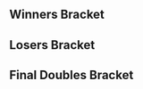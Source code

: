 {{DISPLAYTITLE:Eclipse 2: ''Melee'' Doubles Bracket}}{{SetGame|melee}}{{tabs game
|basepage=Eclipse/2
|melee=true
|wiiu=true
|This=1
}}
{{tabs static
|name1=Overview
|link1=Eclipse/2/Melee
|name2=Singles Pools
|link2=Eclipse/2/Melee/Singles Pools
|name3=Singles Bracket
|link3=Eclipse/2/Melee/Singles Bracket
|name4=Doubles Bracket
|link4=Eclipse/2/Melee/Doubles Bracket
|This=4
}}
==Winners Bracket==
{{32DEDoublesWBracketA
<!-- ROUND 1 -->
|r1m1t1p1=Android |r1m1t1p1flag=se
|r1m1t1p2=Armada |r1m1t1p2flag=se |r1m1t1score=3
|r1m1t2p1=MM720 |r1m1t2p1flag=no
|r1m1t2p2=Irotikuz |r1m1t2p2flag=no |r1m1t2score=0
|r1m1win=1

|r1m2t1p1=Sverre |r1m2t1p1flag=no
|r1m2t1p2=Harald |r1m2t1p2flag=no |r1m2t1score=0
|r1m2t2p1=Bose |r1m2t2p1flag=no
|r1m2t2p2=Zaf |r1m2t2p2flag=no |r1m2t2score=3
|r1m2win=2

|r1m3t1p1=BrTarolg |r1m3t1p1flag=gb
|r1m3t1p2=Fuzzyness |r1m3t1p2flag=gb |r1m3t1score=2
|r1m3t2p1=Nils |r1m3t2p1flag=se
|r1m3t2p2=Maximus |r1m3t2p2flag=se |r1m3t2score=0
|r1m3win=1

|r1m4t1p1=Zorc |r1m4t1p1flag=no
|r1m4t1p2=Askeflink |r1m4t1p2flag=no |r1m4t1score=2
|r1m4t2p1=Phade |r1m4t2p1flag=gb
|r1m4t2p2=Maskless |r1m4t2p2flag=gb |r1m4t2score=3
|r1m4win=2

|r1m5t1p1=Overtriforce |r1m5t1p1flag=es
|r1m5t1p2=Trifasia |r1m5t1p2flag=es |r1m5t1score=3
|r1m5t2p1=Zaik |r1m5t2p1flag=se
|r1m5t2p2=Yabasta |r1m5t2p2flag=se |r1m5t2score=0
|r1m5win=1

|r1m6t1p1=Eagle |r1m6t1p1flag=dk
|r1m6t1p2=stelzig |r1m6t1p2flag=dk |r1m6t1score=3
|r1m6t2p1=Taka |r1m6t2p1flag=no
|r1m6t2p2=Big Dick Bandit |r1m6t2p2flag=no |r1m6t2score=1
|r1m6win=1

|r1m7t1p1=Adamayonmike |r1m7t1p1flag=nl
|r1m7t1p2=Zgetto |r1m7t1p2flag=nl |r1m7t1score=3
|r1m7t2p1=Oldiz |r1m7t2p1flag=no
|r1m7t2p2=Length Plank |r1m7t2p2flag=no |r1m7t2score=0
|r1m7win=1

|r1m8t1p1=Calle W |r1m8t1p1flag=se
|r1m8t1p2=ImperfeCt |r1m8t1p2flag=no |r1m8t1score=3
|r1m8t2p1=Gardex |r1m8t2p1flag=no
|r1m8t2p2=Petteh |r1m8t2p2flag=no |r1m8t2score=1
|r1m8win=1

|r1m9t1p1=Leffen |r1m9t1p1flag=se
|r1m9t1p2=Ice |r1m9t1p2flag=de |r1m9t1score=3
|r1m9t2p1=Frikky |r1m9t2p1flag=no
|r1m9t2p2=Issi^ |r1m9t2p2flag=no |r1m9t2score=0
|r1m9win=1

|r1m10t1p1=rax |r1m10t1p1flag=se
|r1m10t1p2=JohnnyFight |r1m10t1p2flag=se |r1m10t1score=3
|r1m10t2p1=P-Chips |r1m10t2p1flag=no
|r1m10t2p2=Pricent |r1m10t2p2flag=no |r1m10t2score=2
|r1m10win=1

|r1m11t1p1=Random-Ness |r1m11t1p1flag=se
|r1m11t1p2=Zoler |r1m11t1p2flag=se |r1m11t1score=3
|r1m11t2p1=Ryuker |r1m11t2p1flag=nl
|r1m11t2p2=CaptainJack |r1m11t2p2flag=jp |r1m11t2score=0
|r1m11win=1

|r1m12t1p1=Flikkflakk |r1m12t1p1flag=no
|r1m12t1p2=Vdogg |r1m12t1p2flag=no |r1m12t1score=3
|r1m12t2p1=Toa |r1m12t2p1flag=no
|r1m12t2p2=Kage |r1m12t2p2flag=ca |r1m12t2score=2
|r1m12win=1

|r1m13t1p1=Chillindude |r1m13t1p1flag=us
|r1m13t1p2=Professor Pro |r1m13t1p2flag=gb |r1m13t1score=2
|r1m13t2p1=Gustavus Adolphus |r1m13t2p1flag=no
|r1m13t2p2=Levingy |r1m13t2p2flag=fi |r1m13t2score=0
|r1m13win=1
|r1m13t1p1char1=fox |r1m13t1p1stock1=2 |r1m13t1p2char1=fox |r1m13t1p2stock1=2
|r1m13t2p1char1=sheik |r1m13t2p1stock1=0 |r1m13t2p2char1=peach |r1m13t2p2stock1=0 |r1m13win1=1 |r1m13stage1=Final Destination
|r1m13t1p1char2=fox |r1m13t1p1stock2=2 |r1m13t1p2char2=fox |r1m13t1p2stock2=3
|r1m13t2p1char2=sheik |r1m13t2p1stock2=0 |r1m13t2p2char2=peach |r1m13t2p2stock2=0 |r1m13win2=1 |r1m13stage2=Battlefield
|r1m13details={{BracketMatchDetails|preview=|lrthread=|interview=|recap=|comment=|live=|vod=https://youtu.be/ju0sinbZUms}}

|r1m14t1p1=VJ |r1m14t1p1flag=se
|r1m14t1p2=King Funk |r1m14t1p2flag=dk |r1m14t1score=2
|r1m14t2p1=ShiftingShadows |r1m14t2p1flag=gb
|r1m14t2p2=Willz |r1m14t2p2flag=gb |r1m14t2score=1
|r1m14win=1

|r1m15t1p1=pheX |r1m15t1p1flag=ch
|r1m15t1p2=Usleon |r1m15t1p2flag=de |r1m15t1score=3
|r1m15t2p1=Thomdore |r1m15t2p1flag=no
|r1m15t2p2=TheRedSock |r1m15t2p2flag=no |r1m15t2score=0
|r1m15win=1

|r1m16t1p1=Kriz |r1m16t1p1flag=no
|r1m16t1p2=Masamune |r1m16t1p2flag=no |r1m16t1score=2
|r1m16t2p1=Deathgazer |r1m16t2p1flag=gb
|r1m16t2p2=Explo |r1m16t2p2flag=fr |r1m16t2score=0
|r1m16win=1

<!-- ROUND 2 -->
|r2m1t1p1=Android |r2m1t1p1flag=se
|r2m1t1p2=Armada |r2m1t1p2flag=se |r2m1t1score=3
|r2m1t2p1=Bose |r2m1t2p1flag=no
|r2m1t2p2=Zaf |r2m1t2p2flag=no |r2m1t2score=0
|r2m1win=1

|r2m2t1p1=BrTarolg |r2m2t1p1flag=gb
|r2m2t1p2=Fuzzyness |r2m2t1p2flag=gb |r2m2t1score=3
|r2m2t2p1=Phade |r2m2t2p1flag=gb
|r2m2t2p2=Maskless |r2m2t2p2flag=gb |r2m2t2score=0
|r2m2win=1

|r2m3t1p1=Overtriforce |r2m3t1p1flag=es
|r2m3t1p2=Trifasia |r2m3t1p2flag=es |r2m3t1score=3
|r2m3t2p1=Eagle |r2m3t2p1flag=dk
|r2m3t2p2=stelzig |r2m3t2p2flag=dk |r2m3t2score=0
|r2m3win=1

|r2m4t1p1=Adamayonmike |r2m4t1p1flag=nl
|r2m4t1p2=Zgetto |r2m4t1p2flag=nl |r2m4t1score=3
|r2m4t2p1=Calle W |r2m4t2p1flag=se
|r2m4t2p2=ImperfeCt |r2m4t2p2flag=no |r2m4t2score=0
|r2m4win=1

|r2m5t1p1=Leffen |r2m5t1p1flag=se
|r2m5t1p2=Ice |r2m5t1p2flag=de |r2m5t1score=3
|r2m5t2p1=rax |r2m5t2p1flag=se
|r2m5t2p2=JohnnyFight |r2m5t2p2flag=se |r2m5t2score=0
|r2m5win=1
|r2m5t1p1char1=fox |r2m5t1p1stock1=2 |r2m5t1p2char1=fox |r2m5t1p2stock1=3
|r2m5t2p1char1=jigglypuff |r2m5t2p1stock1=0 |r2m5t2p2char1=ic |r2m5t2p2stock1=0 |r2m5win1=1 |r2m5stage1=Battlefield
|r2m5t1p1char2=fox |r2m5t1p1stock2=1 |r2m5t1p2char2=fox |r2m5t1p2stock2=3
|r2m5t2p1char2=jigglypuff |r2m5t2p1stock2=0 |r2m5t2p2char2=ic |r2m5t2p2stock2=0 |r2m5win2=1 |r2m5stage2=Dream Land
|r2m5t1p1char3=fox |r2m5t1p1stock3=2 |r2m5t1p2char3=fox |r2m5t1p2stock3=1
|r2m5t2p1char3=jigglypuff |r2m5t2p1stock3=0 |r2m5t2p2char3=ic |r2m5t2p2stock3=0 |r2m5win3=1 |r2m5stage3=Dream Land
|r2m5details={{BracketMatchDetails|preview=|lrthread=|interview=|recap=|comment=|live=|vod=https://youtu.be/GDnzRoJB9Gs}}

|r2m6t1p1=Random-Ness |r2m6t1p1flag=se
|r2m6t1p2=Zoler |r2m6t1p2flag=se |r2m6t1score=3
|r2m6t2p1=Flikkflakk |r2m6t2p1flag=no
|r2m6t2p2=Vdogg |r2m6t2p2flag=no |r2m6t2score=2
|r2m6win=1

|r2m7t1p1=Chillindude |r2m7t1p1flag=us
|r2m7t1p2=Professor Pro |r2m7t1p2flag=gb |r2m7t1score=3
|r2m7t2p1=VJ |r2m7t2p1flag=se
|r2m7t2p2=King Funk |r2m7t2p2flag=dk |r2m7t2score=0
|r2m7win=1

|r2m8t1p1=pheX |r2m8t1p1flag=ch
|r2m8t1p2=Usleon |r2m8t1p2flag=de |r2m8t1score=3
|r2m8t2p1=Kriz |r2m8t2p1flag=no
|r2m8t2p2=Masamune |r2m8t2p2flag=no |r2m8t2score=0
|r2m8win=1

<!-- ROUND 3 -->
|r3m1t1p1=Android |r3m1t1p1flag=se
|r3m1t1p2=Armada |r3m1t1p2flag=se |r3m1t1score=3
|r3m1t2p1=BrTarolg |r3m1t2p1flag=gb
|r3m1t2p2=Fuzzyness |r3m1t2p2flag=gb |r3m1t2score=0
|r3m1win=1

|r3m2t1p1=Overtriforce |r3m2t1p1flag=es
|r3m2t1p2=Trifasia |r3m2t1p2flag=es |r3m2t1score=3
|r3m2t2p1=Adamayonmike |r3m2t2p1flag=nl
|r3m2t2p2=Zgetto |r3m2t2p2flag=nl |r3m2t2score=0
|r3m2win=1

|r3m3t1p1=Leffen |r3m3t1p1flag=se
|r3m3t1p2=Ice |r3m3t1p2flag=de |r3m3t1score=3
|r3m3t2p1=Random-Ness |r3m3t2p1flag=se
|r3m3t2p2=Zoler |r3m3t2p2flag=se |r3m3t2score=0
|r3m3win=1

|r3m4t1p1=Chillindude |r3m4t1p1flag=us
|r3m4t1p2=Professor Pro |r3m4t1p2flag=gb |r3m4t1score={{win}}
|r3m4t2p1=pheX |r3m4t2p1flag=ch
|r3m4t2p2=Usleon |r3m4t2p2flag=de |r3m4t2score=
|r3m4win=1

<!-- ROUND 4 -->
|r4m1t1p1=Android |r4m1t1p1flag=se
|r4m1t1p2=Armada |r4m1t1p2flag=se |r4m1t1score=3
|r4m1t2p1=Overtriforce |r4m1t2p1flag=es
|r4m1t2p2=Trifasia |r4m1t2p2flag=es |r4m1t2score=1
|r4m1win=1
|r4m1t1p1char1=sheik |r4m1t1p1stock1=2 |r4m1t1p2char1=peach |r4m1t1p2stock1=2
|r4m1t2p1char1=sheik |r4m1t2p1stock1=0 |r4m1t2p2char1=peach |r4m1t2p2stock1=0 |r4m1win1=1 |r4m1stage1=Final Destination
|r4m1t1p1char2=sheik |r4m1t1p1stock2=0 |r4m1t1p2char2=peach |r4m1t1p2stock2=0
|r4m1t2p1char2=sheik |r4m1t2p1stock2=1 |r4m1t2p2char2=peach |r4m1t2p2stock2=0 |r4m1win2=2 |r4m1stage2=Yoshi's Story
|r4m1t1p1char3=sheik |r4m1t1p1stock3=1 |r4m1t1p2char3=peach |r4m1t1p2stock3=2
|r4m1t2p1char3=sheik |r4m1t2p1stock3=0 |r4m1t2p2char3=peach |r4m1t2p2stock3=0 |r4m1win3=1 |r4m1stage3=Dream Land
|r4m1t1p1char4=sheik |r4m1t1p1stock4=1 |r4m1t1p2char4=peach |r4m1t1p2stock4=2
|r4m1t2p1char4=sheik |r4m1t2p1stock4=0 |r4m1t2p2char4=peach |r4m1t2p2stock4=0 |r4m1win4=1 |r4m1stage4=Battlefield
|r4m1details={{BracketMatchDetails|preview=|lrthread=|interview=|recap=|comment=|live=|vod=https://youtu.be/wug0v3V2rek}}

|r4m2t1p1=Leffen |r4m2t1p1flag=se
|r4m2t1p2=Ice |r4m2t1p2flag=de |r4m2t1score=3
|r4m2t2p1=Chillindude |r4m2t2p1flag=us
|r4m2t2p2=Professor Pro |r4m2t2p2flag=gb |r4m2t2score=0
|r4m2win=1
|r4m2t1p1char1=fox |r4m2t1p1stock1=0 |r4m2t1p2char1=fox |r4m2t1p2stock1=0
|r4m2t2p1char1=fox |r4m2t2p1stock1=1 |r4m2t2p2char1=fox |r4m2t2p2stock1=1 |r4m2win1=2 |r4m2stage1=Final Destination
|r4m2t1p1char2=fox |r4m2t1p1stock2=0 |r4m2t1p2char2=fox |r4m2t1p2stock2=0
|r4m2t2p1char2=fox |r4m2t2p1stock2=2 |r4m2t2p2char2=fox |r4m2t2p2stock2=2 |r4m2win2=2 |r4m2stage2=Final Destination
|r4m2t1p1char3=fox |r4m2t1p1stock3=0 |r4m2t1p2char3=fox |r4m2t1p2stock3=0
|r4m2t2p1char3=fox |r4m2t2p1stock3=1 |r4m2t2p2char3=fox |r4m2t2p2stock3=2 |r4m2win3=2 |r4m2stage3=Yoshi's Story
|r4m2details={{BracketMatchDetails|preview=|lrthread=|interview=|recap=|comment=|live=|vod=https://youtu.be/bmCMiucHT6o}}
}}
==Losers Bracket==
{{48DEDoublesLBracketSmwA
|tourneylink=Eclipse/2/Melee
|tourneyname=Eclipse 2
|l1placement=33-48
|l2placement=25-32
|l3placement=17-24
|l4placement=13-16
|l5placement=9-12
|l6placement=7-8
|l7placement=5-6
|column-width=160
<!-- ROUND 1 -->
|l1m1t1p1=Gardex |l1m1t1p1flag=no
|l1m1t1p2=Petteh |l1m1t1p2flag=no |l1m1t1score=3
|l1m1t2p1=NintendOrk |l1m1t2p1flag=no
|l1m1t2p2=Zarinax |l1m1t2p2flag=no |l1m1t2score=0
|l1m1win=1

|l1m2t1p1=Oldiz |l1m2t1p1flag=no
|l1m2t1p2=Length Plank |l1m2t1p2flag=no |l1m2t1score=3
|l1m2t2p1=Spitzy |l1m2t2p1flag=se
|l1m2t2p2=Erki |l1m2t2p2flag=se |l1m2t2score=0
|l1m2win=1

|l1m3t1p1=Taka |l1m3t1p1flag=no
|l1m3t1p2=Big Dick Bandit |l1m3t1p2flag=no |l1m3t1score=2
|l1m3t2p1=Vesp |l1m3t2p1flag=no
|l1m3t2p2=SHOT |l1m3t2p2flag=no |l1m3t2score=3
|l1m3win=2

|l1m4t1p1=Zaik |l1m4t1p1flag=se
|l1m4t1p2=Yabasta |l1m4t1p2flag=se |l1m4t1score=0
|l1m4t2p1=Sukou |l1m4t2p1flag=no
|l1m4t2p2=voff3 |l1m4t2p2flag=no |l1m4t2score=3
|l1m4win=2

|l1m5t1p1=Zorc |l1m5t1p1flag=no
|l1m5t1p2=Askeflink |l1m5t1p2flag=no |l1m5t1score=3
|l1m5t2p1=Hawk |l1m5t2p1flag=no
|l1m5t2p2=Birdperson |l1m5t2p2flag=no |l1m5t2score=0
|l1m5win=1

|l1m6t1p1=Nils |l1m6t1p1flag=se
|l1m6t1p2=Maximus |l1m6t1p2flag=se |l1m6t1score=3
|l1m6t2p1=doby |l1m6t2p1flag=ca
|l1m6t2p2=KNÆÆ |l1m6t2p2flag=no |l1m6t2score=1
|l1m6win=1

|l1m7t1p1=Sverre |l1m7t1p1flag=no
|l1m7t1p2=Harald |l1m7t1p2flag=no |l1m7t1score=3
|l1m7t2p1=Batch |l1m7t2p1flag=gb
|l1m7t2p2=Skyreon |l1m7t2p2flag=no |l1m7t2score=0
|l1m7win=1

|l1m8t1p1=MM720 |l1m8t1p1flag=no
|l1m8t1p2=Irotikuz |l1m8t1p2flag=no |l1m8t1score=3
|l1m8t2p1=Ælj |l1m8t2p1flag=no
|l1m8t2p2=ZoDz |l1m8t2p2flag=no |l1m8t2score=0
|l1m8win=1

|l1m9t1p1=Deathgazer |l1m9t1p1flag=gb
|l1m9t1p2=Explo |l1m9t1p2flag=fr |l1m9t1score=3
|l1m9t2p1=Endeby |l1m9t2p1flag=no
|l1m9t2p2=Pilot |l1m9t2p2flag=gb |l1m9t2score=0
|l1m9win=1

|l1m10t1p1=Thomdore |l1m10t1p1flag=no
|l1m10t1p2=TheRedSock |l1m10t1p2flag=no |l1m10t1score=3
|l1m10t2p1=Henrikvenn |l1m10t2p1flag=no
|l1m10t2p2=Ung jedi |l1m10t2p2flag=no |l1m10t2score=2
|l1m10win=1

|l1m11t1p1=ShiftingShadows |l1m11t1p1flag=gb
|l1m11t1p2=Willz |l1m11t1p2flag=gb |l1m11t1score=3
|l1m11t2p1=PaD |l1m11t2p1flag=no
|l1m11t2p2=Taiki |l1m11t2p2flag=no |l1m11t2score=0
|l1m11win=1

|l1m12t1p1=Gustavus Adolphus |l1m12t1p1flag=no
|l1m12t1p2=Levingy |l1m12t1p2flag=fi |l1m12t1score=3
|l1m12t2p1=Veps |l1m12t2p1flag=no
|l1m12t2p2=ShaNk |l1m12t2p2flag=no |l1m12t2score=0
|l1m12win=1

|l1m13t1p1=Toa |l1m13t1p1flag=no
|l1m13t1p2=Kage |l1m13t1p2flag=ca |l1m13t1score=3
|l1m13t2p1=G.I. Moe |l1m13t2p1flag=no
|l1m13t2p2=Quarry |l1m13t2p2flag=no |l1m13t2score=0
|l1m13win=1

|l1m14t1p1=Ryuker |l1m14t1p1flag=nl
|l1m14t1p2=CaptainJack |l1m14t1p2flag=jp |l1m14t1score=3
|l1m14t2p1=Viking |l1m14t2p1flag=no
|l1m14t2p2=Husbrann |l1m14t2p2flag=no |l1m14t2score=0
|l1m14win=1

|l1m15t1p1=P-Chips |l1m15t1p1flag=no
|l1m15t1p2=Pricent |l1m15t1p2flag=no |l1m15t1score=3
|l1m15t2p1=Dyne |l1m15t2p1flag=no
|l1m15t2p2=Destruben |l1m15t2p2flag=no |l1m15t2score=0
|l1m15win=1

|l1m16t1p1=Frikky |l1m16t1p1flag=no
|l1m16t1p2=Issi^ |l1m16t1p2flag=no |l1m16t1score=3
|l1m16t2p1=Plufball |l1m16t2p1flag=no
|l1m16t2p2=JAPF |l1m16t2p2flag=no |l1m16t2score=0
|l1m16win=1

<!-- ROUND 2 -->
|l2m1t1p1=Gardex |l2m1t1p1flag=no
|l2m1t1p2=Petteh |l2m1t1p2flag=no |l2m1t1score=3
|l2m1t2p1=Oldiz |l2m1t2p1flag=no
|l2m1t2p2=Length Plank |l2m1t2p2flag=no |l2m1t2score=0
|l2m1win=1

|l2m2t1p1=Vesp |l2m2t1p1flag=no
|l2m2t1p2=SHOT |l2m2t1p2flag=no |l2m2t1score=3
|l2m2t2p1=Sukou |l2m2t2p1flag=no
|l2m2t2p2=voff3 |l2m2t2p2flag=no |l2m2t2score=0
|l2m2win=1

|l2m3t1p1=Zorc |l2m3t1p1flag=no
|l2m3t1p2=Askeflink |l2m3t1p2flag=no |l2m3t1score=3
|l2m3t2p1=Nils |l2m3t2p1flag=se
|l2m3t2p2=Maximus |l2m3t2p2flag=se |l2m3t2score=2
|l2m3win=1

|l2m4t1p1=Sverre |l2m4t1p1flag=no
|l2m4t1p2=Harald |l2m4t1p2flag=no |l2m4t1score=3
|l2m4t2p1=MM720 |l2m4t2p1flag=no
|l2m4t2p2=Irotikuz |l2m4t2p2flag=no |l2m4t2score=1
|l2m4win=1

|l2m5t1p1=Deathgazer |l2m5t1p1flag=gb
|l2m5t1p2=Explo |l2m5t1p2flag=fr |l2m5t1score=3
|l2m5t2p1=Thomdore |l2m5t2p1flag=no
|l2m5t2p2=TheRedSock |l2m5t2p2flag=no |l2m5t2score=2
|l2m5win=1

|l2m6t1p1=ShiftingShadows |l2m6t1p1flag=gb
|l2m6t1p2=Willz |l2m6t1p2flag=gb |l2m6t1score=3
|l2m6t2p1=Gustavus Adolphus |l2m6t2p1flag=no
|l2m6t2p2=Levingy |l2m6t2p2flag=fi |l2m6t2score=0
|l2m6win=1

|l2m7t1p1=Toa |l2m7t1p1flag=no
|l2m7t1p2=Kage |l2m7t1p2flag=ca |l2m7t1score=3
|l2m7t2p1=Ryuker |l2m7t2p1flag=nl
|l2m7t2p2=CaptainJack |l2m7t2p2flag=jp |l2m7t2score=0
|l2m7win=1

|l2m8t1p1=P-Chips |l2m8t1p1flag=no
|l2m8t1p2=Pricent |l2m8t1p2flag=no |l2m8t1score=3
|l2m8t2p1=Frikky |l2m8t2p1flag=no
|l2m8t2p2=Issi^ |l2m8t2p2flag=no |l2m8t2score=1
|l2m8win=1

<!-- ROUND 3 -->
|l3m1t1p1=rax |l3m1t1p1flag=se
|l3m1t1p2=JohnnyFight |l3m1t1p2flag=se |l3m1t1score=1
|l3m1t2p1=Gardex |l3m1t2p1flag=no
|l3m1t2p2=Petteh |l3m1t2p2flag=no |l3m1t2score=3
|l3m1win=2

|l3m2t1p1=Flikkflakk |l3m2t1p1flag=no
|l3m2t1p2=Vdogg |l3m2t1p2flag=no |l3m2t1score=3
|l3m2t2p1=Vesp |l3m2t2p1flag=no
|l3m2t2p2=SHOT |l3m2t2p2flag=no |l3m2t2score=0
|l3m2win=1

|l3m3t1p1=VJ |l3m3t1p1flag=se
|l3m3t1p2=King Funk |l3m3t1p2flag=dk |l3m3t1score=1
|l3m3t2p1=Zorc |l3m3t2p1flag=no
|l3m3t2p2=Askeflink |l3m3t2p2flag=no |l3m3t2score=3
|l3m3win=2

|l3m4t1p1=Kriz |l3m4t1p1flag=no
|l3m4t1p2=Masamune |l3m4t1p2flag=no |l3m4t1score=3
|l3m4t2p1=Sverre |l3m4t2p1flag=no
|l3m4t2p2=Harald |l3m4t2p2flag=no |l3m4t2score=0
|l3m4win=1

|l3m5t1p1=Bose |l3m5t1p1flag=no
|l3m5t1p2=Zaf |l3m5t1p2flag=no |l3m5t1score=3
|l3m5t2p1=Deathgazer |l3m5t2p1flag=gb
|l3m5t2p2=Explo |l3m5t2p2flag=fr |l3m5t2score=1
|l3m5win=1

|l3m6t1p1=Phade |l3m6t1p1flag=gb
|l3m6t1p2=Maskless |l3m6t1p2flag=gb |l3m6t1score=3
|l3m6t2p1=ShiftingShadows |l3m6t2p1flag=gb
|l3m6t2p2=Willz |l3m6t2p2flag=gb |l3m6t2score=2
|l3m6win=1

|l3m7t1p1=Eagle |l3m7t1p1flag=dk
|l3m7t1p2=stelzig |l3m7t1p2flag=dk |l3m7t1score=1
|l3m7t2p1=Toa |l3m7t2p1flag=no
|l3m7t2p2=Kage |l3m7t2p2flag=ca |l3m7t2score=3
|l3m7win=2

|l3m8t1p1=Calle W |l3m8t1p1flag=se
|l3m8t1p2=ImperfeCt |l3m8t1p2flag=no |l3m8t1score=3
|l3m8t2p1=P-Chips |l3m8t2p1flag=no
|l3m8t2p2=Pricent |l3m8t2p2flag=no |l3m8t2score=1
|l3m8win=1

<!-- ROUND 4 -->
|l4m1t1p1=Gardex |l4m1t1p1flag=no
|l4m1t1p2=Petteh |l4m1t1p2flag=no |l4m1t1score=1
|l4m1t2p1=Flikkflakk |l4m1t2p1flag=no
|l4m1t2p2=Vdogg |l4m1t2p2flag=no |l4m1t2score=3
|l4m1win=2

|l4m2t1p1=Zorc |l4m2t1p1flag=no
|l4m2t1p2=Askeflink |l4m2t1p2flag=no |l4m2t1score=2
|l4m2t2p1=Kriz |l4m2t2p1flag=no
|l4m2t2p2=Masamune |l4m2t2p2flag=no |l4m2t2score=3
|l4m2win=2

|l4m3t1p1=Bose |l4m3t1p1flag=no
|l4m3t1p2=Zaf |l4m3t1p2flag=no |l4m3t1score=3
|l4m3t2p1=Phade |l4m3t2p1flag=gb
|l4m3t2p2=Maskless |l4m3t2p2flag=gb |l4m3t2score=0
|l4m3win=1

|l4m4t1p1=Toa |l4m4t1p1flag=no
|l4m4t1p2=Kage |l4m4t1p2flag=ca |l4m4t1score=1
|l4m4t2p1=Calle W |l4m4t2p1flag=se
|l4m4t2p2=ImperfeCt |l4m4t2p2flag=no |l4m4t2score=3
|l4m4win=2

<!-- ROUND 5 -->
|l5m1t1p1=BrTarolg |l5m1t1p1flag=gb
|l5m1t1p2=Fuzzyness |l5m1t1p2flag=gb |l5m1t1score=2
|l5m1t2p1=Flikkflakk |l5m1t2p1flag=no
|l5m1t2p2=Vdogg |l5m1t2p2flag=no |l5m1t2score=3
|l5m1win=2

|l5m2t1p1=Adamayonmike |l5m2t1p1flag=nl
|l5m2t1p2=Zgetto |l5m2t1p2flag=nl |l5m2t1score=3
|l5m2t2p1=Kriz |l5m2t2p1flag=no
|l5m2t2p2=Masamune |l5m2t2p2flag=no |l5m2t2score=1
|l5m2win=1

|l5m3t1p1=Random-Ness |l5m3t1p1flag=se
|l5m3t1p2=Zoler |l5m3t1p2flag=se |l5m3t1score=3
|l5m3t2p1=Bose |l5m3t2p1flag=no
|l5m3t2p2=Zaf |l5m3t2p2flag=no |l5m3t2score=1
|l5m3win=1

|l5m4t1p1=pheX |l5m4t1p1flag=ch
|l5m4t1p2=Usleon |l5m4t1p2flag=de |l5m4t1score=3
|l5m4t2p1=Calle W |l5m4t2p1flag=se
|l5m4t2p2=ImperfeCt |l5m4t2p2flag=no |l5m4t2score=1
|l5m4win=1

<!-- ROUND 6 -->
|l6m1t1p1=Flikkflakk |l6m1t1p1flag=no
|l6m1t1p2=Vdogg |l6m1t1p2flag=no |l6m1t1score=0
|l6m1t2p1=Adamayonmike |l6m1t2p1flag=nl
|l6m1t2p2=Zgetto |l6m1t2p2flag=nl |l6m1t2score=3
|l6m1win=2

|l6m2t1p1=Random-Ness |l6m2t1p1flag=se
|l6m2t1p2=Zoler |l6m2t1p2flag=se |l6m2t1score=3
|l6m2t2p1=pheX |l6m2t2p1flag=ch
|l6m2t2p2=Usleon |l6m2t2p2flag=de |l6m2t2score=1
|l6m2win=1

<!-- ROUND 7 -->
|l7m1t1p1=Chillindude |l7m1t1p1flag=us
|l7m1t1p2=Professor Pro |l7m1t1p2flag=gb |l7m1t1score=3
|l7m1t2p1=Adamayonmike |l7m1t2p1flag=nl
|l7m1t2p2=Zgetto |l7m1t2p2flag=nl |l7m1t2score=0
|l7m1win=1
|l7m1t1p1char1=fox |l7m1t1p1stock1=0 |l7m1t1p2char1=fox |l7m1t1p2stock1=1
|l7m1t2p1char1=fox |l7m1t2p1stock1=0 |l7m1t2p2char1=fox |l7m1t2p2stock1=0 |l7m1win1=1 |l7m1stage1=Pokémon Stadium
|l7m1t1p1char2=fox |l7m1t1p1stock2=1 |l7m1t1p2char2=fox |l7m1t1p2stock2=2
|l7m1t2p1char2=fox |l7m1t2p1stock2=0 |l7m1t2p2char2=fox |l7m1t2p2stock2=0 |l7m1win2=1 |l7m1stage2=Battlefield
|l7m1t1p1char3=fox |l7m1t1p1stock3=1 |l7m1t1p2char3=fox |l7m1t1p2stock3=1
|l7m1t2p1char3=fox |l7m1t2p1stock3=0 |l7m1t2p2char3=fox |l7m1t2p2stock3=0 |l7m1win3=1 |l7m1stage3=Pokémon Stadium
|l7m1details={{BracketMatchDetails|preview=|lrthread=|interview=|recap=|comment=|live=|vod=https://youtu.be/HQktTXMYEG4}}

|l7m2t1p1=Overtriforce |l7m2t1p1flag=es
|l7m2t1p2=Trifasia |l7m2t1p2flag=es |l7m2t1score=3
|l7m2t2p1=Random-Ness |l7m2t2p1flag=se
|l7m2t2p2=Zoler |l7m2t2p2flag=se |l7m2t2score=0
|l7m2win=1
|l7m2t1p1char1=sheik |l7m2t1p1stock1=2 |l7m2t1p2char1=peach |l7m2t1p2stock1=1
|l7m2t2p1char1=fox |l7m2t2p1stock1=0 |l7m2t2p2char1=fox |l7m2t2p2stock1=0 |l7m2win1=1 |l7m2stage1=Battlefield
|l7m2t1p1char2=sheik |l7m2t1p1stock2=1 |l7m2t1p2char2=peach |l7m2t1p2stock2=2
|l7m2t2p1char2=fox |l7m2t2p1stock2=0 |l7m2t2p2char2=fox |l7m2t2p2stock2=0 |l7m2win2=1 |l7m2stage2=Pokémon Stadium
|l7m2t1p1char3=sheik |l7m2t1p1stock3=1 |l7m2t1p2char3=peach |l7m2t1p2stock3=1
|l7m2t2p1char3=fox |l7m2t2p1stock3=0 |l7m2t2p2char3=fox |l7m2t2p2stock3=0 |l7m2win3=1 |l7m2stage3=Pokémon Stadium
|l7m2details={{BracketMatchDetails|preview=|lrthread=|interview=|recap=|comment=|live=|vod=https://youtu.be/iNCWPoBrwOk}}
}}
<onlyinclude>
==Final Doubles Bracket==
{{DEFinalDoublesSmwBracket
|tourneylink=Eclipse/2/Melee
|tourneyname=Eclipse 2
|l1placement=4
|r2placement=3
|r3loserplacement=2
|r3winnerplacement=1


<!-- FROM WINNERS -->
|r1m1t1p1=Android |r1m1t1p1flag=se
|r1m1t1p2=Armada |r1m1t1p2flag=se |r1m1t1score=2
|r1m1t2p1=Leffen |r1m1t2p1flag=se
|r1m1t2p2=Ice |r1m1t2p2flag=de |r1m1t2score=3
|r1m1win=2
|r1m1t1p1char1=sheik |r1m1t1p1stock1=0 |r1m1t1p2char1=peach |r1m1t1p2stock1=0
|r1m1t2p1char1=fox |r1m1t2p1stock1=1 |r1m1t2p2char1=fox |r1m1t2p2stock1=1 |r1m1win1=2 |r1m1stage1=Final Destination
|r1m1t1p1char2=sheik |r1m1t1p1stock2=2 |r1m1t1p2char2=peach |r1m1t1p2stock2=2
|r1m1t2p1char2=fox |r1m1t2p1stock2=0 |r1m1t2p2char2=fox |r1m1t2p2stock2=0 |r1m1win2=1 |r1m1stage2=Dream Land
|r1m1t1p1char3=sheik |r1m1t1p1stock3=1 |r1m1t1p2char3=peach |r1m1t1p2stock3=2
|r1m1t2p1char3=fox |r1m1t2p1stock3=0 |r1m1t2p2char3=fox |r1m1t2p2stock3=0 |r1m1win3=1 |r1m1stage3=Pokémon Stadium
|r1m1t1p1char4=sheik |r1m1t1p1stock4=0 |r1m1t1p2char4=peach |r1m1t1p2stock4=0
|r1m1t2p1char4=fox |r1m1t2p1stock4=1 |r1m1t2p2char4=fox |r1m1t2p2stock4=2 |r1m1win4=2 |r1m1stage4=Pokémon Stadium
|r1m1t1p1char5=sheik |r1m1t1p1stock5=0 |r1m1t1p2char5=peach |r1m1t1p2stock5=0
|r1m1t2p1char5=fox |r1m1t2p1stock5=2 |r1m1t2p2char5=fox |r1m1t2p2stock5=2 |r1m1win5=2 |r1m1stage5=Yoshi's Story
|r1m1details={{BracketMatchDetails|preview=|lrthread=|interview=|recap=|comment=|live=|vod=https://www.youtube.com/watch?v=fB4jgUzKlzU}}

<!-- FROM LOSERS -->
|l1m1t1p1=Chillindude |l1m1t1p1flag=us
|l1m1t1p2=Professor Pro |l1m1t1p2flag=gb |l1m1t1score=1
|l1m1t2p1=Overtriforce |l1m1t2p1flag=es
|l1m1t2p2=Trifasia |l1m1t2p2flag=es |l1m1t2score=3
|l1m1win=2
|l1m1t1p1char1=fox |l1m1t1p1stock1=0 |l1m1t1p2char1=fox |l1m1t1p2stock1=0
|l1m1t2p1char1=sheik |l1m1t2p1stock1=1 |l1m1t2p2char1=peach |l1m1t2p2stock1=2 |l1m1win1=2 |l1m1stage1=Final Destination
|l1m1t1p1char2=fox |l1m1t1p1stock2=1 |l1m1t1p2char2=fox |l1m1t1p2stock2=1
|l1m1t2p1char2=sheik |l1m1t2p1stock2=0 |l1m1t2p2char2=peach |l1m1t2p2stock2=0 |l1m1win2=1 |l1m1stage2=Pokémon Stadium
|l1m1t1p1char3=fox |l1m1t1p1stock3=0 |l1m1t1p2char3=fox |l1m1t1p2stock3=0
|l1m1t2p1char3=sheik |l1m1t2p1stock3=0 |l1m1t2p2char3=peach |l1m1t2p2stock3=1 |l1m1win3=2 |l1m1stage3=Dream Land
|l1m1t1p1char4=fox |l1m1t1p1stock4=0 |l1m1t1p2char4=fox |l1m1t1p2stock4=0
|l1m1t2p1char4=sheik |l1m1t2p1stock4=0 |l1m1t2p2char4=peach |l1m1t2p2stock4=1 |l1m1win4=2 |l1m1stage4=Final Destination
|l1m1details={{BracketMatchDetails|preview=|lrthread=|interview=|recap=|comment=|live=|vod=https://www.youtube.com/watch?v=MlCEXulZGPU}}

<!-- LOSERS FINALS -->
|r2m1t1p1=Android |r2m1t1p1flag=se
|r2m1t1p2=Armada |r2m1t1p2flag=se |r2m1t1score=3
|r2m1t2p1=Overtriforce |r2m1t2p1flag=es
|r2m1t2p2=Trifasia |r2m1t2p2flag=es |r2m1t2score=0
|r2m1win=1
|r2m1t1p1char1=sheik |r2m1t1p1stock1=2 |r2m1t1p2char1=peach |r2m1t1p2stock1=2
|r2m1t2p1char1=sheik |r2m1t2p1stock1=0 |r2m1t2p2char1=peach |r2m1t2p2stock1=0 |r2m1win1=1 |r2m1stage1=Pokémon Stadium
|r2m1t1p1char2=sheik |r2m1t1p1stock2=1 |r2m1t1p2char2=peach |r2m1t1p2stock2=1
|r2m1t2p1char2=sheik |r2m1t2p1stock2=0 |r2m1t2p2char2=peach |r2m1t2p2stock2=0 |r2m1win2=1 |r2m1stage2=Yoshi's Story
|r2m1t1p1char3=sheik |r2m1t1p1stock3=1 |r2m1t1p2char3=peach |r2m1t1p2stock3=1
|r2m1t2p1char3=sheik |r2m1t2p1stock3=0 |r2m1t2p2char3=peach |r2m1t2p2stock3=0 |r2m1win3=1 |r2m1stage3=Yoshi's Story
|r2m1details={{BracketMatchDetails|preview=|lrthread=|interview=|recap=|comment=|live=|vod=https://www.youtube.com/watch?v=25dS5XS2_eQ}}

<!-- GRAND FINALS -->
|r3m1t1p1=Leffen |r3m1t1p1flag=se
|r3m1t1p2=Ice |r3m1t1p2flag=de |r3m1t1score=2
|r3m1t2p1=Android |r3m1t2p1flag=se
|r3m1t2p2=Armada |r3m1t2p2flag=se |r3m1t2score=3
|r3m1win=2
|r3m1t1p1char1=fox |r3m1t1p1stock1=0 |r3m1t1p2char1=fox |r3m1t1p2stock1=0
|r3m1t2p1char1=sheik |r3m1t2p1stock1=1 |r3m1t2p2char1=peach |r3m1t2p2stock1=1 |r3m1win1=2 |r3m1stage1=Final Destination
|r3m1t1p1char2=fox |r3m1t1p1stock2=1 |r3m1t1p2char2=fox |r3m1t1p2stock2=0
|r3m1t2p1char2=sheik |r3m1t2p1stock2=0 |r3m1t2p2char2=peach |r3m1t2p2stock2=0 |r3m1win2=1 |r3m1stage2=Pokémon Stadium
|r3m1t1p1char3=fox |r3m1t1p1stock3=0 |r3m1t1p2char3=fox |r3m1t1p2stock3=0
|r3m1t2p1char3=sheik |r3m1t2p1stock3=1 |r3m1t2p2char3=peach |r3m1t2p2stock3=1 |r3m1win3=2 |r3m1stage3=Dream Land
|r3m1t1p1char4=fox |r3m1t1p1stock4=1 |r3m1t1p2char4=fox |r3m1t1p2stock4=0
|r3m1t2p1char4=sheik |r3m1t2p1stock4=0 |r3m1t2p2char4=peach |r3m1t2p2stock4=0 |r3m1win4=1 |r3m1stage4=Final Destination
|r3m1t1p1char5=fox |r3m1t1p1stock5=0 |r3m1t1p2char5=fox |r3m1t1p2stock5=0
|r3m1t2p1char5=sheik |r3m1t2p1stock5=2 |r3m1t2p2char5=peach |r3m1t2p2stock5=2 |r3m1win5=2 |r3m1stage5=Final Destination
|r3m1date=
|r3m1finished=
|r3m1details={{BracketMatchDetails|comment=|preview=|lrthread=|vod=https://www.youtube.com/watch?v=YrtD4eenMcw|interview=|recap=}}

<!-- Bracket reset (optional) -->
|r3m2t1score=2
|r3m2t2score=3
|r3m2t1p1char1=fox |r3m2t1p1stock1=0 |r3m2t1p2char1=fox |r3m2t1p2stock1=0
|r3m2t2p1char1=sheik |r3m2t2p1stock1=1 |r3m2t2p2char1=peach |r3m2t2p2stock1=1 |r3m2win1=2 |r3m2stage1=Final Destination
|r3m2t1p1char2=fox |r3m2t1p1stock2=2 |r3m2t1p2char2=fox |r3m2t1p2stock2=3
|r3m2t2p1char2=sheik |r3m2t2p1stock2=0 |r3m2t2p2char2=peach |r3m2t2p2stock2=0 |r3m2win2=1 |r3m2stage2=Pokémon Stadium
|r3m2t1p1char3=fox |r3m2t1p1stock3=0 |r3m2t1p2char3=fox |r3m2t1p2stock3=1
|r3m2t2p1char3=sheik |r3m2t2p1stock3=0 |r3m2t2p2char3=peach |r3m2t2p2stock3=0 |r3m2win3=1 |r3m2stage3=Dream Land
|r3m2t1p1char4=fox |r3m2t1p1stock4=0 |r3m2t1p2char4=fox |r3m2t1p2stock4=0
|r3m2t2p1char4=sheik |r3m2t2p1stock4=1 |r3m2t2p2char4=peach |r3m2t2p2stock4=1 |r3m2win4=2 |r3m2stage4=Dream Land
|r3m2t1p1char5=fox |r3m2t1p1stock5=0 |r3m2t1p2char5=fox |r3m2t1p2stock5=0
|r3m2t2p1char5=sheik |r3m2t2p1stock5=1 |r3m2t2p2char5=peach |r3m2t2p2stock5=2 |r3m2win5=2 |r3m2stage5=Final Destination
}}
</onlyinclude>
